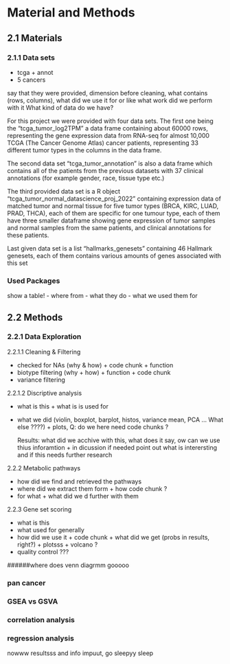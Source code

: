 # Material and Methods

## 2.1 Materials 
### 2.1.1 Data sets 
- tcga + annot 
- 5 cancers 

say that they were provided, dimension before cleaning, what contains (rows, columns), what did we use it for or like what work did we perform with it 
What kind of data do we have?

For this project we were provided with four data sets. The first one being the "tcga_tumor_log2TPM" a data frame containing about 60000 rows, representing
the gene expression data from RNA-seq for almost 10,000 TCGA  (The Cancer Genome Atlas) cancer patients, representing 33 different tumor types in the columns in the data frame.

The second data set "tcga_tumor_annotation" is also a data frame which contains all of the patients from the previous datasets with 37 clinical annotations (for example gender, race, tissue type etc.)

The third provided data set is a R object "tcga_tumor_normal_datascience_proj_2022" containing expression data of matched tumor and normal tissue for five tumor types (BRCA, KIRC, LUAD, PRAD, THCA), each of them are specific for one tumour type, each of them have three smaller dataframe showing gene expression of tumor samples and normal samples from the same patients, and clinical annotations for these patients.

Last given data set is a list "hallmarks_genesets" containing 46 Hallmark genesets, each of them contains various amounts of genes associated with this set

### Used Packages
show a table! 
- where from 
- what they do 
- what we used them for 

## 2.2 Methods 

### 2.2.1 Data Exploration 

 2.2.1.1 Cleaning & Filtering 
 
 - checked for  NAs (why & how) + code chunk + function 
 - biotype filtering (why + how) + function + code chunk 
 - variance filtering 

 
 2.2.1.2 Discriptive analysis
 
- what is this + what is is used for 
- what we did (violin, boxplot, barplot, histos, variance mean, PCA ... What else ????) + plots, Q: do we here need code chunks ?

   Results: what did we acchive with this, what does it say, ow can we use thius inforamtion + in dicussion if needed point out what is interersting and if this needs further research 
   
2.2.2 Metabolic pathways 
  
- how did we find and retrieved the pathways
- where did we extract them form + how  code chunk ?
- for what + what did we d further with them 
 
2.2.3 Gene set scoring 
 
- what is this 
- what used for generally 
- how did we use it + code chunk + what did we get (probs in results, right?) + plotsss + volcano ? 
- quality control ???

######where does venn diagrmm gooooo

### pan cancer 
### GSEA vs GSVA
### correlation analysis 
### regression analysis 


nowww resultsss and info impuut, go sleepyy sleep 
 

